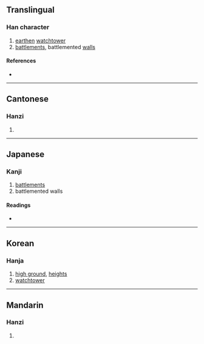 {{character info}}
==Translingual==

===Han character===
{{Han char|rn=32|rad=土|as=09|sn=12|four=47134|canj=GONK|ids=⿰土侯}}

# [[earthen]] [[watchtower]]
# [[battlement]]s, battlemented [[wall]]s

====References====
* {{Han ref|kx=0233.140|dkj=05253|dj=0470.300|hdz=10465.010|uh=5820|ud=22560|bh=B3FB|bd=46075}}

----

==Cantonese==

===Hanzi===
{{yue-hanzi|jyut=hau6|y=hau6}}

# {{rfdef|yue|sort=土09}}

----

==Japanese==

===Kanji===
{{ja-kanji|grade=|rs=土09}}

# [[battlements]]
# battlemented walls

====Readings====
* {{ja-readings|on=[[こう]] (kō), [[く]] (ku)|kun=[[ものみ]] (monomi)}}

----

==Korean==

===Hanja===
{{ko-hanja|hangeul=후|rv=hu|mr=hu}}

# [[high ground]], [[heights]]
# [[watchtower]]

----

==Mandarin==

===Hanzi===
{{cmn-hanzi|pin=[[hòu]] ([[hou4]])|wg=hou<sup>4</sup>}}

# {{rfdef|cmn|sort=土09}}
